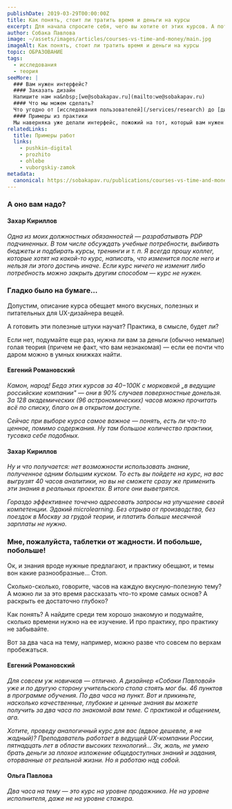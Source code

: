 ```yaml
---
publishDate: 2019-03-29T00:00:00Z
title: Как понять, стоит ли тратить время и деньги на курсы
excerpt: Для начала спросите себя, чего вы хотите от этих курсов. А потом подумайте, нельзя ли получить это другим способом, несколько менее затратным.
author: Собака Павлова
image: ~/assets/images/articles/courses-vs-time-and-money/main.jpg
imageAlt: Как понять, стоит ли тратить время и деньги на курсы
topic: ОБРАЗОВАНИЕ
tags:
  - исследования
  - теория
seeMore: |
  ### Вам нужен интерфейс?
  #### Заказать дизайн
  Напишите нам на&nbsp;[we@sobakapav.ru](mailto:we@sobakapav.ru)
  #### Что мы можем сделать?
  Что угодно от [исследования пользователей](/services/research) до [дизайна интерфейса под ключ](/services/ux-design). 
  #### Примеры из практики
  Мы наверняка уже делали интерфейс, пожожий на тот, который вам нужен. [Проверьте](https://sobakapav.ru/portfolio).
relatedLinks:
  title: Примеры работ
  links:
    - pushkin-digital
    - prozhito
    - ohlebe
    - vuborgskiy-zamok
metadata:
  canonical: https://sobakapav.ru/publications/courses-vs-time-and-money
---
```



### А оно вам надо?

#### Захар Кириллов

_Одна из моих должностных обязанностей — разрабатывать PDP подчиненных. В том числе обсуждать учебные потребности, выбивать бюджеты и подбирать курсы, тренинги и т. п. Я всегда прошу коллег, которые хотят на какой-то курс, написать, что изменится после него и нельзя ли этого достичь иначе. Если курс ничего не изменит либо потребность можно закрыть другим способом — курс не нужен._

### Гладко было на бумаге…

Допустим, описание курса обещает много вкусных, полезных и питательных для UX-дизайнера вещей.

А готовить эти полезные штуки научат? Практика, в смысле, будет ли?

Если нет, подумайте еще раз, нужна ли вам за деньги (обычно немалые) голая теория (причем не факт, что вам незнакомая) — если ее почти что даром можно в умных книжках найти.

#### Евгений Романовский

_Камон, народ! Беда этих курсов за 40−100К с морковкой „в ведущие российские компании" — они в 90% случаев поверхностные донельзя. За 128 академических (96 астрономических) часов можно прочитать всё по списку, благо он в открытом доступе._

_Сейчас при выборе курса самое важное — понять, есть ли что-то ценное, помимо содержания. Ну там большое количество практики, тусовка себе подобных._

#### Захар Кириллов

_Ну и что получается: нет возможности использовать знание, полученное одним большим куском. То есть вы пойдете на курс, на вас выгрузят 40 часов аналитики, но вы не сможете сразу же применить эти знания в реальных проектах. В итоге они выветрятся._

_Гораздо эффективнее точечно адресовать запросы на улучшение своей компетенции. Эдакий microlearning. Без отрыва от производства, без поездок в Москву за грудой теории, и платить больше месячной зарплаты не нужно._

### Мне, пожалуйста, таблетки от жадности. И побольше, побольше!

Ок, и знания вроде нужные предлагают, и практику обещают, и темы вон какие разнообразные… Стоп.

Сколько-сколько, говорите, часов на каждую вкусную-полезную тему? А можно ли за это время рассказать что-то кроме самых основ? А раскрыть ее достаточно глубоко?

Как понять? А найдите среди тем хорошо знакомую и подумайте, сколько времени нужно на ее изучение. И про практику, про практику не забывайте.

Вот за два часа на тему, например, можно разве что совсем по верхам пробежаться.

#### Евгений Романовский

_Для совсем уж новичков — отлично. А дизайнер «Собаки Павловой» уже и по другую сторону учительского стола стоять мог бы. 46 пунктов в программе обучения. По два часа на пункт. Вот и прикиньте, насколько качественные, глубокие и ценные знания вы можете получить за два часа по знакомой вам теме. С практикой и общением, ага._

_Хотите, проведу аналогичный курс для вас (вдвое дешевле, я не жадный)? Преподаватель работает в ведущей UX-компании России, пятнадцать лет в области высоких технологий… Эх, жаль, не умею брать деньги за плохое изложение общедоступных знаний и задания, оторванные от реальной жизни. Но я работаю над собой._

#### Ольга Павлова

_Два часа на тему — это курс на уровне продажника. Не на уровне исполнителя, даже не на уровне стажера._

